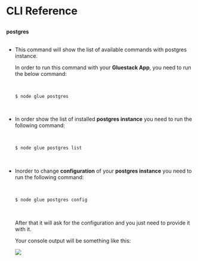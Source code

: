 
<Meta pageTitle="CLI Reference | Postgres" description="CLI Reference | Postgres" />





# CLI Reference

##


  <summary>
    <strong> postgres</strong>
  </summary>

  <br/>

  * This command will show the list of available commands with postgres instance.

    In order to run this command with your **Gluestack App**, you need to run the below
    command:

    <br/>

    ```bash
    $ node glue postgres
    ```

    <br/>

  * In order show the list of installed **postgres instance** you need to run the following
    command:

    <br/>

    ```bash
    $ node glue postgres list
    ```

    <br/>

  * Inorder to change **configuration** of your **postgres instance** you need to run the
    following command:

    <br/>

    ```bash
    $ node glue postgres config
    ```

    <br/>

    After that it will ask for the configuration and you just need to provide it with it.

    Your console output will be something like this:

    <img src='/assets/PostgresCliReference.png'/>
